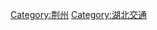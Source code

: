 {{Catnav|頁面分類|各種主題的頁面分類|依中国各省来作的分类|中國各省交通|湖北交通}}
{{Catnav|頁面分類|...|交通|各國交通|中国交通|中國各省交通|湖北交通}}

[[Category:荆州|Category:荆州]]
[[Category:湖北交通|Category:湖北交通]]